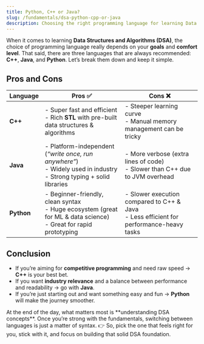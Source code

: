 ```yaml
---
title: Python, C++ or Java?
slug: /fundamentals/dsa-python-cpp-or-java
description: Choosing the right programming language for learning Data Structures and Algorithms (DSA).
---
```


When it comes to learning **Data Structures and Algorithms (DSA)**, the choice of programming language really depends on your **goals** and **comfort level**. That said, there are three languages that are always recommended: **C++**, **Java**, and **Python**. Let’s break them down and keep it simple.

## Pros and Cons

| Language   | Pros ✅                                                                                                                       | Cons ❌                                                                                      |
| ---------- | ----------------------------------------------------------------------------------------------------------------------------- | -------------------------------------------------------------------------------------------- |
| **C++**    | - Super fast and efficient <br/> - Rich **STL** with pre-built data structures & algorithms                                   | - Steeper learning curve <br/> - Manual memory management can be tricky                      |
| **Java**   | - Platform-independent (_“write once, run anywhere”_) <br/> - Widely used in industry <br/> - Strong typing + solid libraries | - More verbose (extra lines of code) <br/> - Slower than C++ due to JVM overhead             |
| **Python** | - Beginner-friendly, clean syntax <br/> - Huge ecosystem (great for ML & data science) <br/> - Great for rapid prototyping    | - Slower execution compared to C++ & Java <br/> - Less efficient for performance-heavy tasks |

## Conclusion

- If you’re aiming for **competitive programming** and need raw speed → **C++** is your best bet.
- If you want **industry relevance** and a balance between performance and readability → go with **Java**.
- If you’re just starting out and want something easy and fun → **Python** will make the journey smoother.

<Callout>
  At the end of the day, what matters most is **understanding DSA concepts**.
  Once you’re strong with the fundamentals, switching between languages is just
  a matter of syntax.
</Callout>
👉 So, pick the one that feels right for you, stick with it, and focus on building
that solid DSA foundation.
